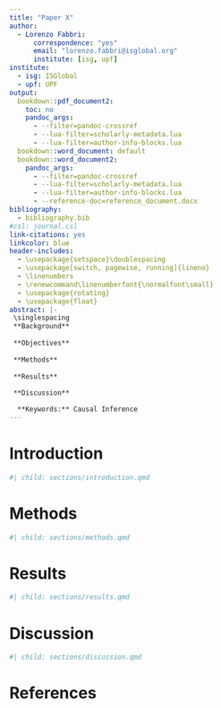 ```yaml
---
title: "Paper X"
author:
  - Lorenzo Fabbri:
      correspondence: "yes"
      email: "lorenzo.fabbri@isglobal.org"
      institute: [isg, upf]
institute:
  - isg: ISGlobal
  - upf: UPF
output:
  bookdown::pdf_document2:
    toc: no
    pandoc_args:
      - --filter=pandoc-crossref
      - --lua-filter=scholarly-metadata.lua
      - --lua-filter=author-info-blocks.lua
  bookdown::word_document: default
  bookdown::word_document2:
    pandoc_args:
      - --filter=pandoc-crossref
      - --lua-filter=scholarly-metadata.lua
      - --lua-filter=author-info-blocks.lua
      - --reference-doc=reference_document.docx
bibliography:
  - bibliography.bib
#csl: journal.csl
link-citations: yes
linkcolor: blue
header-includes:
  - \usepackage{setspace}\doublespacing
  - \usepackage[switch, pagewise, running]{lineno}
  - \linenumbers
  - \renewcommand\linenumberfont{\normalfont\small}
  - \usepackage{rotating}
  - \usepackage{float}
abstract: |-
 \singlespacing
 **Background**
 
 **Objectives**
 
 **Methods**
 
 **Results**
 
 **Discussion**

  **Keywords:** Causal Inference
---
```


```{=latex}
\setcounter{tocdepth}{4}
\tableofcontents
```

\twocolumn
\doublespacing
\pagewiselinenumbers

<!-- ####################################################################### -->
<!-- INTRODUCTION -->
# Introduction {#intro}
```r
#| child: sections/introduction.qmd
```
<!-- ####################################################################### -->

<!-- ####################################################################### -->
<!-- METHODS -->
# Methods {#methods}
```r
#| child: sections/methods.qmd
```
<!-- ####################################################################### -->

<!-- ####################################################################### -->
<!-- RESULTS -->
# Results {#res}
```r
#| child: sections/results.qmd
```
<!-- ####################################################################### -->

<!-- ####################################################################### -->
<!-- DISCUSSION -->
# Discussion {#discussion}
```r
#| child: sections/discussion.qmd
```
<!-- ####################################################################### -->

\newpage
\onecolumn
\singlespacing

# References
